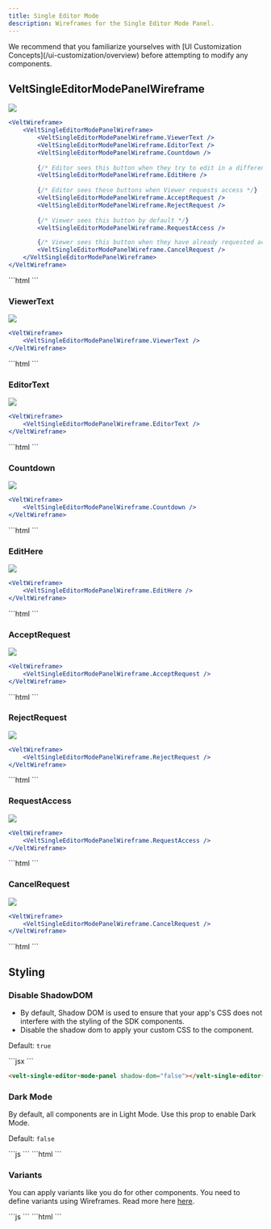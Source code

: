 ```yaml
---
title: Single Editor Mode
description: Wireframes for the Single Editor Mode Panel.
---
```

<Note>
We recommend that you familiarize yourselves with [UI Customization Concepts](/ui-customization/overview) before attempting to modify any components.
</Note>

## VeltSingleEditorModePanelWireframe
![](/images/customization/single-editor/single-editor-overview.png)
<Tabs>
<Tab title="React / Next.js">
```jsx
<VeltWireframe>
    <VeltSingleEditorModePanelWireframe>
        <VeltSingleEditorModePanelWireframe.ViewerText />
        <VeltSingleEditorModePanelWireframe.EditorText />
        <VeltSingleEditorModePanelWireframe.Countdown />
        
        {/* Editor sees this button when they try to edit in a different tab */}
        <VeltSingleEditorModePanelWireframe.EditHere />
        
        {/* Editor sees these buttons when Viewer requests access */}
        <VeltSingleEditorModePanelWireframe.AcceptRequest />
        <VeltSingleEditorModePanelWireframe.RejectRequest />
        
        {/* Viewer sees this button by default */}
        <VeltSingleEditorModePanelWireframe.RequestAccess />

        {/* Viewer sees this button when they have already requested access */}
        <VeltSingleEditorModePanelWireframe.CancelRequest />
    </VeltSingleEditorModePanelWireframe>
</VeltWireframe>
```
</Tab>
<Tab title="Other Frameworks">
```html
<velt-wireframe style="display:none;">
    <velt-single-editor-mode-panel-wireframe>
        <velt-single-editor-mode-panel-viewer-text-wireframe></velt-single-editor-mode-panel-viewer-text-wireframe>
        <velt-single-editor-mode-panel-editor-text-wireframe></velt-single-editor-mode-panel-editor-text-wireframe>
        <velt-single-editor-mode-panel-countdown-wireframe></velt-single-editor-mode-panel-countdown-wireframe>

        <!-- Editor sees this button when they try to edit in a different tab -->
        <velt-single-editor-mode-panel-edit-here-wireframe></velt-single-editor-mode-panel-edit-here-wireframe>

        <!-- Editor sees these buttons when Viewer requests access -->
        <velt-single-editor-mode-panel-accept-request-wireframe></velt-single-editor-mode-panel-accept-request-wireframe>
        <velt-single-editor-mode-panel-reject-request-wireframe></velt-single-editor-mode-panel-reject-request-wireframe>

        <!-- Viewer sees these buttons by default -->
        <velt-single-editor-mode-panel-request-access-wireframe></velt-single-editor-mode-panel-request-access-wireframe>

        <!-- Viewer sees this button when they have already requested access -->
        <velt-single-editor-mode-panel-cancel-request-wireframe></velt-single-editor-mode-panel-cancel-request-wireframe>
    </velt-single-editor-mode-panel-wireframe>
</velt-wireframe>
```
</Tab>
</Tabs>

### ViewerText
![](/images/customization/single-editor/single-editor-viewer-text.png)
<Tabs>
<Tab title="React / Next.js">
```jsx
<VeltWireframe>
    <VeltSingleEditorModePanelWireframe.ViewerText />
</VeltWireframe>
```
</Tab>
<Tab title="Other Frameworks">
```html
<velt-wireframe style="display:none;">
    <velt-single-editor-mode-panel-viewer-text-wireframe></velt-single-editor-mode-panel-viewer-text-wireframe>
</velt-wireframe>
```
</Tab>
</Tabs>

### EditorText
![](/images/customization/single-editor/single-editor-active-editor-text.png)
<Tabs>
<Tab title="React / Next.js">
```jsx
<VeltWireframe>
    <VeltSingleEditorModePanelWireframe.EditorText />
</VeltWireframe>
```
</Tab>
<Tab title="Other Frameworks">
```html
<velt-wireframe style="display:none;">
    <velt-single-editor-mode-panel-editor-text-wireframe></velt-single-editor-mode-panel-editor-text-wireframe>
</velt-wireframe>
```
</Tab>
</Tabs>

### Countdown
![](/images/customization/single-editor/single-editor-countdown.png)
<Tabs>
<Tab title="React / Next.js">
```jsx
<VeltWireframe>
    <VeltSingleEditorModePanelWireframe.Countdown />
</VeltWireframe>
```
</Tab>
<Tab title="Other Frameworks">
```html
<velt-wireframe style="display:none;">
    <velt-single-editor-mode-panel-countdown-wireframe></velt-single-editor-mode-panel-countdown-wireframe>
</velt-wireframe>
```
</Tab>
</Tabs>

### EditHere
![](/images/customization/single-editor/single-editor-edit-here.png)
<Tabs>
<Tab title="React / Next.js">
```jsx
<VeltWireframe>
    <VeltSingleEditorModePanelWireframe.EditHere />
</VeltWireframe>
```
</Tab>
<Tab title="Other Frameworks">
```html
<velt-wireframe style="display:none;">
    <velt-single-editor-mode-panel-edit-here-wireframe></velt-single-editor-mode-panel-edit-here-wireframe>
</velt-wireframe>
```
</Tab>
</Tabs>

### AcceptRequest
![](/images/customization/single-editor/single-editor-accept-request.png)
<Tabs>
<Tab title="React / Next.js">
```jsx
<VeltWireframe>
    <VeltSingleEditorModePanelWireframe.AcceptRequest />
</VeltWireframe>
```
</Tab>
<Tab title="Other Frameworks">
```html
<velt-wireframe style="display:none;">
    <velt-single-editor-mode-panel-accept-request-wireframe></velt-single-editor-mode-panel-accept-request-wireframe>
</velt-wireframe>
```
</Tab>
</Tabs>

### RejectRequest
![](/images/customization/single-editor/single-editor-reject-request.png)
<Tabs>
<Tab title="React / Next.js">
```jsx
<VeltWireframe>
    <VeltSingleEditorModePanelWireframe.RejectRequest />
</VeltWireframe>
```
</Tab>
<Tab title="Other Frameworks">
```html
<velt-wireframe style="display:none;">
    <velt-single-editor-mode-panel-reject-request-wireframe></velt-single-editor-mode-panel-reject-request-wireframe>
</velt-wireframe>
```
</Tab>
</Tabs>

### RequestAccess
![](/images/customization/single-editor/single-editor-request-access.png)
<Tabs>
<Tab title="React / Next.js">
```jsx
<VeltWireframe>
    <VeltSingleEditorModePanelWireframe.RequestAccess />
</VeltWireframe>
```
</Tab>
<Tab title="Other Frameworks">
```html
<velt-wireframe style="display:none;">
    <velt-single-editor-mode-panel-request-access-wireframe></velt-single-editor-mode-panel-request-access-wireframe>
</velt-wireframe>
```
</Tab>
</Tabs>

### CancelRequest
![](/images/customization/single-editor/single-editor-cancel-request.png)
<Tabs>
<Tab title="React / Next.js">
```jsx
<VeltWireframe>
    <VeltSingleEditorModePanelWireframe.CancelRequest />
</VeltWireframe>
```
</Tab>
<Tab title="Other Frameworks">
```html
<velt-wireframe style="display:none;">
    <velt-single-editor-mode-panel-cancel-request-wireframe></velt-single-editor-mode-panel-cancel-request-wireframe>
</velt-wireframe>
```
</Tab>
</Tabs>

## Styling
### Disable ShadowDOM
- By default, Shadow DOM is used to ensure that your app's CSS does not interfere with the styling of the SDK components.
- Disable the shadow dom to apply your custom CSS to the component.

Default: `true`

<Tabs>

<Tab title="React / Next.js">
```jsx
<VeltSingleEditorModePanel shadowDom={false} />
```
</Tab>

<Tab title="Other Frameworks"> 

```html
<velt-single-editor-mode-panel shadow-dom="false"></velt-single-editor-mode-panel>
```
</Tab>
</Tabs>


### Dark Mode

By default, all components are in Light Mode. Use this prop to enable Dark Mode.

Default: `false`

<Tabs>
<Tab title="React / Next.js">
```js
<VeltSingleEditorModePanel darkMode={true} />
```

</Tab>

<Tab title="Other Frameworks">
```html
  <velt-single-editor-mode-panel dark-mode="true"></velt-single-editor-mode-panel>
```
</Tab>

</Tabs>

### Variants

You can apply variants like you do for other components. You need to define variants using Wireframes. Read more here [here](/ui-customization/layout#create-custom-variants).

<Tabs>
<Tab title="React / Next.js">
```js
<VeltSingleEditorModePanel variant="variant-name" />
```

</Tab>

<Tab title="Other Frameworks">
```html
  <velt-single-editor-mode-panel variant="variant-name"></velt-single-editor-mode-panel>
```
</Tab>

</Tabs>